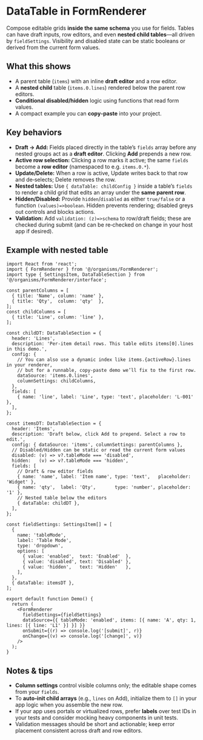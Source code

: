 

<Meta title="organisms/FormRenderer/DataTable" />

# DataTable in FormRenderer
Compose editable grids **inside the same schema** you use for fields. Tables can have draft inputs, row editors, and even **nested child tables**—all driven by `fieldSettings`. Visibility and disabled state can be static booleans or derived from the current form values.

## What this shows
- A parent table (`items`) with an inline **draft editor** and a row editor.
- A **nested child** table (`items.0.lines`) rendered below the parent row editors.
- **Conditional disabled/hidden** logic using functions that read form values.
- A compact example you can **copy‑paste** into your project.

## Key behaviors
- **Draft → Add:** Fields placed directly in the table’s `fields` array before any nested groups act as a **draft editor**. Clicking **Add** prepends a new row.
- **Active row selection:** Clicking a row marks it active; the same `fields` become a **row editor** (namespaced to e.g. `items.0.*`).
- **Update/Delete:** When a row is active, Update writes back to that row and de‑selects; Delete removes the row.
- **Nested tables:** Use `{ dataTable: childConfig }` inside a table’s `fields` to render a child grid that edits an array under the **same parent row**.
- **Hidden/Disabled:** Provide `hidden`/`disabled` as either `true/false` or a function `(values)=>boolean`. Hidden prevents rendering; disabled greys out controls and blocks actions.
- **Validation:** Add `validation: (z)=>schema` to row/draft fields; these are checked during submit (and can be re‑checked on change in your host app if desired).

## Example with nested table
```tsx
import React from 'react';
import { FormRenderer } from '@/organisms/FormRenderer';
import type { SettingsItem, DataTableSection } from '@/organisms/FormRenderer/interface';

const parentColumns = [
  { title: 'Name', column: 'name' },
  { title: 'Qty',  column: 'qty'  },
];
const childColumns = [
  { title: 'Line', column: 'line' },
];

const childDT: DataTableSection = {
  header: 'Lines',
  description: 'Per-item detail rows. This table edits items[0].lines in this demo.',
  config: {
    // You can also use a dynamic index like items.{activeRow}.lines in your renderer,
    // but for a runnable, copy‑paste demo we’ll fix to the first row.
    dataSource: 'items.0.lines',
    columnSettings: childColumns,
  },
  fields: [
    { name: 'line', label: 'Line', type: 'text', placeholder: 'L‑001' },
  ],
};

const itemsDT: DataTableSection = {
  header: 'Items',
  description: 'Draft below, click Add to prepend. Select a row to edit.',
  config: { dataSource: 'items', columnSettings: parentColumns },
  // Disabled/Hidden can be static or read the current form values
  disabled: (v) => v?.tableMode === 'disabled',
  hidden:   (v) => v?.tableMode === 'hidden',
  fields: [
    // Draft & row editor fields
    { name: 'name', label: 'Item name', type: 'text',   placeholder: 'Widget' },
    { name: 'qty',  label: 'Qty',       type: 'number', placeholder: '1' },
    // Nested table below the editors
    { dataTable: childDT },
  ],
};

const fieldSettings: SettingsItem[] = [
  {
    name: 'tableMode',
    label: 'Table Mode',
    type: 'dropdown',
    options: [
      { value: 'enabled',  text: 'Enabled'  },
      { value: 'disabled', text: 'Disabled' },
      { value: 'hidden',   text: 'Hidden'   },
    ],
  },
  { dataTable: itemsDT },
];

export default function Demo() {
  return (
    <FormRenderer
      fieldSettings={fieldSettings}
      dataSource={{ tableMode: 'enabled', items: [{ name: 'A', qty: 1, lines: [{ line: 'L1' }] }] }}
      onSubmit={(r) => console.log('[submit]', r)}
      onChange={(v) => console.log('[change]', v)}
    />
  );
}
```

## Notes & tips
- **Column settings** control visible columns only; the editable shape comes from your `fields`.
- To **auto‑init child arrays** (e.g., `lines` on Add), initialize them to `[]` in your app logic when you assemble the new row.
- If your app uses portals or virtualized rows, prefer **labels** over test IDs in your tests and consider mocking heavy components in unit tests.
- Validation messages should be short and actionable; keep error placement consistent across draft and row editors.
